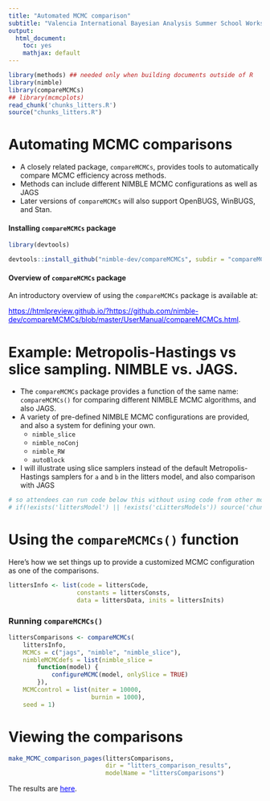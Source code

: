 ```yaml
---
title: "Automated MCMC comparison"
subtitle: "Valencia International Bayesian Analysis Summer School Workshop"
output:
  html_document:
    toc: yes
    mathjax: default
---
```




```r
library(methods) ## needed only when building documents outside of R
library(nimble)
library(compareMCMCs)
## library(mcmcplots)
read_chunk('chunks_litters.R')
source("chunks_litters.R")
```

# Automating MCMC comparisons

- A closely related package, `compareMCMCs`, provides tools to automatically compare MCMC efficiency
across methods.
- Methods can include different NIMBLE MCMC configurations as well as
  JAGS
- Later versions of `compareMCMCs` will also support OpenBUGS, WinBUGS, and Stan.

#### Installing `compareMCMCs` package

```r
library(devtools)

devtools::install_github("nimble-dev/compareMCMCs", subdir = "compareMCMCs")
```

#### Overview of `compareMCMCs` package

An introductory overview of using the `compareMCMCs` package is available at:

<a href="https://htmlpreview.github.io/?https://github.com/nimble-dev/compareMCMCs/blob/master/UserManual/compareMCMCs.html" target="_blank" style="color: blue">https://htmlpreview.github.io/?https://github.com/nimble-dev/compareMCMCs/blob/master/UserManual/compareMCMCs.html</a>.


# Example: Metropolis-Hastings vs slice sampling. NIMBLE vs. JAGS.

 - The `compareMCMCs` package provides a function of the same name: `compareMCMCs()` for comparing different NIMBLE MCMC algorithms, and also JAGS.
 - A variety of pre-defined NIMBLE MCMC configurations are provided, and also a system for defining your own.
    - `nimble_slice`
    - `nimble_noConj`
    - `nimble_RW`
    - `autoBlock`
 - I will illustrate using slice samplers instead of the default
Metropolis-Hastings samplers for `a` and `b` in the litters model, and also comparison with JAGS

```r
# so attendees can run code below this without using code from other modules
# if(!exists('littersModel') || !exists('cLittersModels')) source('chunks_litters.R')
```                   

# Using the `compareMCMCs()` function

Here's how we set things up to provide a customized MCMC configuration as one of the comparisons.

```r
littersInfo <- list(code = littersCode,
                   constants = littersConsts,
                   data = littersData, inits = littersInits)
```

### Running `compareMCMCs()`

```r
littersComparisons <- compareMCMCs(
    littersInfo,
    MCMCs = c("jags", "nimble", "nimble_slice"),
    nimbleMCMCdefs = list(nimble_slice =
        function(model) {
            configureMCMC(model, onlySlice = TRUE)
        }),
    MCMCcontrol = list(niter = 10000,
                       burnin = 1000),
    seed = 1)
```



# Viewing the comparisons

```r
make_MCMC_comparison_pages(littersComparisons,
                           dir = "litters_comparison_results",
                           modelName = "littersComparisons")
```

The results are <a href="litters_comparison_results/littersComparisons.html" target="_blank" style="color: blue">here</a>.


